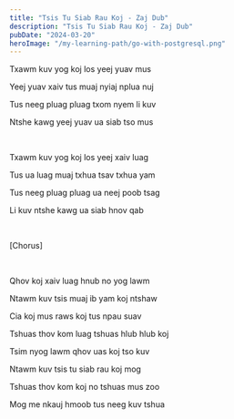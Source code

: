 ```yaml
---
title: "Tsis Tu Siab Rau Koj - Zaj Dub"
description: "Tsis Tu Siab Rau Koj - Zaj Dub"
pubDate: "2024-03-20"
heroImage: "/my-learning-path/go-with-postgresql.png"
---
```


Txawm kuv yog koj los yeej yuav mus

Yeej yuav xaiv tus muaj nyiaj nplua nuj

Tus neeg pluag pluag txom nyem li kuv

Ntshe kawg yeej yuav ua siab tso mus

<br />

Txawm kuv yog koj los yeej xaiv luag

Tus ua luag muaj txhua tsav txhua yam

Tus neeg pluag pluag ua neej poob tsag

Li kuv ntshe kawg ua siab hnov qab

<br />

[Chorus]

<br />

Qhov koj xaiv luag hnub no yog lawm

Ntawm kuv tsis muaj ib yam koj ntshaw

Cia koj mus raws koj tus npau suav

Tshuas thov kom luag tshuas hlub hlub koj

Tsim nyog lawm qhov uas koj tso kuv

Ntawm kuv tsis tu siab rau koj mog

Tshuas thov kom koj no tshuas mus zoo

Mog me nkauj hmoob tus neeg kuv tshua

